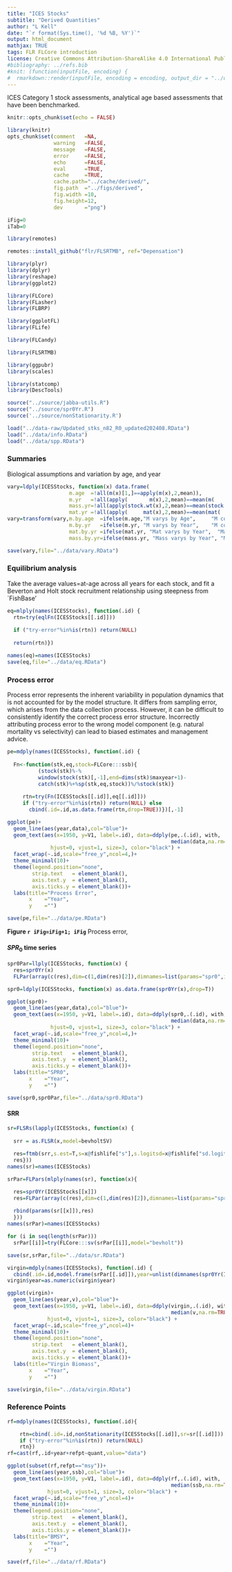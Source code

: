 ```yaml
---
title: "ICES Stocks"
subtitle: "Derived Quantities"
author: "L Kell"
date: "`r format(Sys.time(), '%d %B, %Y')`"
output: html_document
mathjax: TRUE
tags: FLR FLCore introduction
license: Creative Commons Attribution-ShareAlike 4.0 International Public License
#bibliography: ../refs.bib
#knit: (function(inputFile, encoding) {
#  rmarkdown::render(inputFile, encoding = encoding, output_dir = "../outputs/html") })
---
```



ICES Category 1 stock assessments, analytical age based assessments that have been benchmarked.

```r
knitr::opts_chunk$set(echo = FALSE)

library(knitr)
opts_chunk$set(comment   =NA, 
               warning   =FALSE, 
               message   =FALSE, 
               error     =FALSE, 
               echo      =FALSE, 
               eval      =TRUE,
               cache     =TRUE,
               cache.path="../cache/derived/",
               fig.path  ="../figs/derived",
               fig.width =10,
               fig.height=12,
               dev       ="png")

iFig=0
iTab=0
```

```r
library(remotes)

remotes::install_github("flr/FLSRTMB", ref="Depensation")
```

```r
library(plyr)
library(dplyr)
library(reshape) 
library(ggplot2)

library(FLCore)  
library(FLasher)
library(FLBRP)

library(ggplotFL)
library(FLife)

library(FLCandy)

library(FLSRTMB)

library(ggpubr)
library(scales) 

library(statcomp)
library(DescTools)
```
  

```r
source("../source/jabba-utils.R")
source("../source/spr0Yr.R")
source('../source/nonStationarity.R')
```


```r
load("../data-raw/Updated_stks_n82_R0_updated202408.RData")
load("../data/info.RData")
load("../data/spp.RData")
```

### Summaries

Biological assumptions and variation by age, and year 

```r
vary=ldply(ICESStocks, function(x) data.frame(
                    m.age  =!all(m(x)[1,]==apply(m(x),2,mean)),
                    m.yr   =!all(apply(       m(x),2,mean)==mean(m(       x)[,1])),
                    mass.yr=!all(apply(stock.wt(x),2,mean)==mean(stock.wt(x)[,1])),
                    mat.yr =!all(apply(     mat(x),2,mean)==mean(mat(     x)[,1]))))
vary=transform(vary,m.by.age  =ifelse(m.age,"M varys by Age",     "M constant by Age"),
                    m.by.yr   =ifelse(m.yr, "M varys by Year",    "M constant by Year"),
                    mat.by.yr =ifelse(mat.yr, "Mat varys by Year",  "Mat constant by Year"),
                    mass.by.yr=ifelse(mass.yr, "Mass varys by Year", "Mass constant by Year"))

save(vary,file="../data/vary.RData")
```


### Equilibrium analysis

Take the average values=at-age across all years for each stock, and fit a 
Beverton and Holt stock recruitment relationship using steepness from `FishBase'

```r
eq=mlply(names(ICESStocks), function(.id) {
  rtn=try(eqlFn(ICESStocks[[.id]]))
  
  if ("try-error"%in%is(rtn)) return(NULL)
  
  return(rtn)})

names(eq)=names(ICESStocks)
save(eq,file="../data/eq.RData")
```

### Process error

Process error represents the inherent variability in population dynamics that is 
not accounted for by the model structure. It differs from sampling error, which 
arises from the data collection process.  However, it can be difficult to consistently 
identify the correct process error structure. Incorrectly attributing process error to 
the wrong model component (e.g. natural mortality vs selectivity) can lead to 
biased estimates and management advice.


```r
pe=mdply(names(ICESStocks), function(.id) {  
    
  Fn<-function(stk,eq,stock=FLCore:::ssb){
          (stock(stk)%-%
          window(stock(stk)[,-1],end=dims(stk)$maxyear+1)-
          catch(stk)%+%sp(stk,eq,stock))%/%stock(stk)}
  
     rtn=try(Fn(ICESStocks[[.id]],eq[[.id]])) 
     if ("try-error"%in%is(rtn)) return(NULL) else 
       cbind(.id=.id,as.data.frame(rtn,drop=TRUE))})[,-1]

ggplot(pe)+
  geom_line(aes(year,data),col="blue")+
  geom_text(aes(x=1950, y=V1, label=.id), data=ddply(pe,.(.id), with,    
                                                     median(data,na.rm=TRUE)),
              hjust=0, vjust=1, size=3, color="black") +
  facet_wrap(~.id,scale="free_y",ncol=4,)+
  theme_minimal(10)+
  theme(legend.position="none", 
        strip.text   = element_blank(),
        axis.text.y  = element_blank(),
        axis.ticks.y = element_blank())+  
  labs(title="Process Error",
       x    ="Year",
       y    ="")

save(pe,file="../data/pe.RData")
```
**Figure `r iFig=iFig+1; iFig`** Process error,


#### $SPR_{0}$ time series


```r
spr0Par=llply(ICESStocks, function(x) {
  res=spr0Yr(x)
  FLPar(array(c(res),dim=c(1,dim(res)[2]),dimnames=list(params="spr0",iter=seq(dim(res)[2]))))})

spr0=ldply(ICESStocks, function(x) as.data.frame(spr0Yr(x),drop=T))  

ggplot(spr0)+
  geom_line(aes(year,data),col="blue")+
  geom_text(aes(x=1950, y=V1, label=.id), data=ddply(spr0,.(.id), with,    
                                                     median(data,na.rm=TRUE)),
              hjust=0, vjust=1, size=3, color="black") +
  facet_wrap(~.id,scale="free_y",ncol=4,)+
  theme_minimal(10)+
  theme(legend.position="none", 
        strip.text   = element_blank(),
        axis.text.y  = element_blank(),
        axis.ticks.y = element_blank())+  
  labs(title="SPR0",
       x    ="Year",
       y    ="")

save(spr0,spr0Par,file="../data/spr0.RData")
```

#### SRR

```r
sr=FLSRs(lapply(ICESStocks, function(x) { 
  
  srr = as.FLSR(x,model=bevholtSV)
  
  res=ftmb(srr,s.est=T,s=x@fishlife["s"],s.logitsd=x@fishlife["sd.logit.s"],spr0=spr0Yr(x))
  res}))
names(sr)=names(ICESStocks)

srPar=FLPars(mlply(names(sr), function(x){

  res=spr0Yr(ICESStocks[[x]])
  res=FLPar(array(c(res),dim=c(1,dim(res)[2]),dimnames=list(params="spr0",iter=seq(dim(res)[2]))))
  
  rbind(params(sr[[x]]),res)
  }))
names(srPar)=names(ICESStocks)

for (i in seq(length(srPar))) 
  srPar[[i]]=try(FLCore:::sv(srPar[[i]],model="bevholt"))

save(sr,srPar,file="../data/sr.RData")
```

```r
virgin=mdply(names(ICESStocks), function(.id) {
  cbind(.id=.id,model.frame(srPar[[.id]]),year=unlist(dimnames(spr0Yr(ICESStocks[[.id]]))$year))})[,-c(1,6)]
virgin$year=as.numeric(virgin$year)

ggplot(virgin)+
  geom_line(aes(year,v),col="blue")+
  geom_text(aes(x=1950, y=V1, label=.id), data=ddply(virgin,.(.id), with,    
                                                     median(v,na.rm=TRUE)),
             hjust=0, vjust=1, size=3, color="black") +
  facet_wrap(~.id,scale="free_y",ncol=4)+
  theme_minimal(10)+
  theme(legend.position="none", 
        strip.text   = element_blank(),
        axis.text.y  = element_blank(),
        axis.ticks.y = element_blank())+  
  labs(title="Virgin Biomass",
       x    ="Year",
       y    ="")

save(virgin,file="../data/virgin.RData")
```

\newpage

### Reference Points

```r
rf=mdply(names(ICESStocks), function(.id){

    rtn=cbind(.id=.id,nonStationarity(ICESStocks[[.id]],sr=sr[[.id]]))
    if ("try-error"%in%is(rtn)) return(NULL)
    rtn})
rf=cast(rf,.id+year+refpt~quant,value="data")
```


```r
ggplot(subset(rf,refpt=="msy"))+
  geom_line(aes(year,ssb),col="blue")+
  geom_text(aes(x=1950, y=V1, label=.id), data=ddply(rf,.(.id), with,    
                                                     median(ssb,na.rm=TRUE)),
             hjust=0, vjust=1, size=3, color="black") +
  facet_wrap(~.id,scale="free_y",ncol=4)+
  theme_minimal(10)+
  theme(legend.position="none", 
        strip.text   = element_blank(),
        axis.text.y  = element_blank(),
        axis.ticks.y = element_blank())+  
  labs(title="BMSY",
       x    ="Year",
       y    ="")

save(rf,file="../data/rf.RData")
```


```r

```